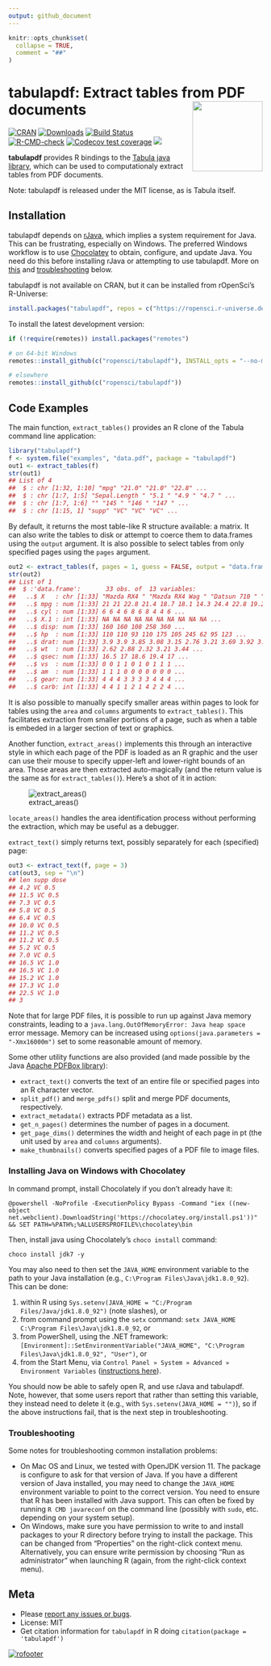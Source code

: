 ```yaml
---
output: github_document
---
```


```r
knitr::opts_chunk$set(
  collapse = TRUE,
  comment = "##"
)
```

# tabulapdf: Extract tables from PDF documents <img src="man/figures/logo.svg" align="right" height="139" alt="" />

[![CRAN](https://www.r-pkg.org/badges/version/tabulapdf)](https://cran.r-project.org/package=tabulapdf)
[![Downloads](https://cranlogs.r-pkg.org/badges/tabulapdf)](https://cran.r-project.org/package=tabulapdf)
[![Build Status](https://travis-ci.org/ropensci/tabulapdf.png?branch=master)](https://travis-ci.org/ropensci/tabulapdf)
[![R-CMD-check](https://github.com/ropensci/tabulapdf/actions/workflows/R-CMD-check.yaml/badge.svg)](https://github.com/ropensci/tabulapdf/actions/workflows/R-CMD-check.yaml)
[![Codecov test coverage](https://codecov.io/gh/ropensci/tabulapdf/branch/master/graph/badge.svg)](https://app.codecov.io/gh/ropensci/tabulapdf?branch=main)
[![](https://badges.ropensci.org/42_status.svg)](https://github.com/ropensci/onboarding/issues/42)

**tabulapdf** provides R bindings to the [Tabula java library](https://github.com/tabulapdf/tabula-java/), which can be used to computationaly extract tables from PDF documents.

Note: tabulapdf is released under the MIT license, as is Tabula itself.

## Installation

tabulapdf depends on [rJava](https://cran.r-project.org/package=rJava), which
implies a system requirement for Java. This can be frustrating, especially on
Windows. The preferred Windows workflow is to use
[Chocolatey](https://chocolatey.org/) to obtain, configure, and update Java.
You need do this before installing rJava or attempting to use tabulapdf. More on
[this](#installing-java-on-windows-with-chocolatey) and
[troubleshooting](#troubleshooting) below.

tabulapdf is not available on CRAN, but it can be installed from rOpenSci's
R-Universe:
```r
install.packages("tabulapdf", repos = c("https://ropensci.r-universe.dev", "https://cloud.r-project.org"))
```

To install the latest development version:
```r
if (!require(remotes)) install.packages("remotes")

# on 64-bit Windows
remotes::install_github(c("ropensci/tabulapdf"), INSTALL_opts = "--no-multiarch")

# elsewhere
remotes::install_github(c("ropensci/tabulapdf"))
```

## Code Examples

The main function, `extract_tables()` provides an R clone of the Tabula command line application:

```r
library("tabulapdf")
f <- system.file("examples", "data.pdf", package = "tabulapdf")
out1 <- extract_tables(f)
str(out1)
## List of 4
##  $ : chr [1:32, 1:10] "mpg" "21.0" "21.0" "22.8" ...
##  $ : chr [1:7, 1:5] "Sepal.Length " "5.1 " "4.9 " "4.7 " ...
##  $ : chr [1:7, 1:6] "" "145 " "146 " "147 " ...
##  $ : chr [1:15, 1] "supp" "VC" "VC" "VC" ...
```

By default, it returns the most table-like R structure available: a matrix. It can also write the tables to disk or attempt to coerce them to data.frames using the `output` argument. It is also possible to select tables from only specified pages using the `pages` argument.

```r
out2 <- extract_tables(f, pages = 1, guess = FALSE, output = "data.frame")
str(out2)
## List of 1
##  $ :'data.frame':       33 obs. of  13 variables:
##   ..$ X   : chr [1:33] "Mazda RX4 " "Mazda RX4 Wag " "Datsun 710 " "Hornet 4 Drive " ...
##   ..$ mpg : num [1:33] 21 21 22.8 21.4 18.7 18.1 14.3 24.4 22.8 19.2 ...
##   ..$ cyl : num [1:33] 6 6 4 6 8 6 8 4 4 6 ...
##   ..$ X.1 : int [1:33] NA NA NA NA NA NA NA NA NA NA ...
##   ..$ disp: num [1:33] 160 160 108 258 360 ...
##   ..$ hp  : num [1:33] 110 110 93 110 175 105 245 62 95 123 ...
##   ..$ drat: num [1:33] 3.9 3.9 3.85 3.08 3.15 2.76 3.21 3.69 3.92 3.92 ...
##   ..$ wt  : num [1:33] 2.62 2.88 2.32 3.21 3.44 ...
##   ..$ qsec: num [1:33] 16.5 17 18.6 19.4 17 ...
##   ..$ vs  : num [1:33] 0 0 1 1 0 1 0 1 1 1 ...
##   ..$ am  : num [1:33] 1 1 1 0 0 0 0 0 0 0 ...
##   ..$ gear: num [1:33] 4 4 4 3 3 3 3 4 4 4 ...
##   ..$ carb: int [1:33] 4 4 1 1 2 1 4 2 2 4 ...
```

It is also possible to manually specify smaller areas within pages to look for tables using the `area` and `columns` arguments to `extract_tables()`. This facilitates extraction from smaller portions of a page, such as when a table is embeded in a larger section of text or graphics.

Another function, `extract_areas()` implements this through an interactive style in which each page of the PDF is loaded as an R graphic and the user can use their mouse to specify upper-left and lower-right bounds of an area. Those areas are then extracted auto-magically (and the return value is the same as for `extract_tables()`). Here's a shot of it in action:

![extract_areas()](https://i.imgur.com/USTyQl7.gif)

`locate_areas()` handles the area identification process without performing the extraction, which may be useful as a debugger.

`extract_text()` simply returns text, possibly separately for each (specified) page:

```r
out3 <- extract_text(f, page = 3)
cat(out3, sep = "\n")
## len supp dose
## 4.2 VC 0.5
## 11.5 VC 0.5
## 7.3 VC 0.5
## 5.8 VC 0.5
## 6.4 VC 0.5
## 10.0 VC 0.5
## 11.2 VC 0.5
## 11.2 VC 0.5
## 5.2 VC 0.5
## 7.0 VC 0.5
## 16.5 VC 1.0
## 16.5 VC 1.0
## 15.2 VC 1.0
## 17.3 VC 1.0
## 22.5 VC 1.0
## 3
```

Note that for large PDF files, it is possible to run up against Java memory constraints, leading to a `java.lang.OutOfMemoryError: Java heap space` error message. Memory can be increased using `options(java.parameters = "-Xmx16000m")` set to some reasonable amount of memory.

Some other utility functions are also provided (and made possible by the Java [Apache PDFBox library](https://pdfbox.apache.org/)):

 - `extract_text()` converts the text of an entire file or specified pages into an R character vector.
 - `split_pdf()` and `merge_pdfs()` split and merge PDF documents, respectively.
 - `extract_metadata()` extracts PDF metadata as a list.
 - `get_n_pages()` determines the number of pages in a document.
 - `get_page_dims()` determines the width and height of each page in pt (the unit used by `area` and `columns` arguments).
 - `make_thumbnails()` converts specified pages of a PDF file to image files.

### Installing Java on Windows with Chocolatey

In command prompt, install Chocolately if you don't already have it:

```
@powershell -NoProfile -ExecutionPolicy Bypass -Command "iex ((new-object net.webclient).DownloadString('https://chocolatey.org/install.ps1'))" && SET PATH=%PATH%;%ALLUSERSPROFILE%\chocolatey\bin
```

Then, install java using Chocolately's `choco install` command:

```
choco install jdk7 -y
```

You may also need to then set the `JAVA_HOME` environment variable to the path to your Java installation (e.g., `C:\Program Files\Java\jdk1.8.0_92`). This can be done:

 1. within R using `Sys.setenv(JAVA_HOME = "C:/Program Files/Java/jdk1.8.0_92")` (note slashes), or
 2. from command prompt using the `setx` command: `setx JAVA_HOME C:\Program Files\Java\jdk1.8.0_92`, or
 3. from PowerShell, using the .NET framework: `[Environment]::SetEnvironmentVariable("JAVA_HOME", "C:\Program Files\Java\jdk1.8.0_92", "User")`, or
 4. from the Start Menu, via `Control Panel » System » Advanced » Environment Variables` ([instructions here](http://superuser.com/a/284351/221772)).

You should now be able to safely open R, and use rJava and tabulapdf. Note, however, that some users report that rather than setting this variable, they instead need to delete it (e.g., with `Sys.setenv(JAVA_HOME = "")`), so if the above instructions fail, that is the next step in troubleshooting.

### Troubleshooting

Some notes for troubleshooting common installation problems:

 - On Mac OS and Linux, we tested with OpenJDK version 11. The package is configure to ask for that version of Java. If you have a different version of Java installed, you may need to change the `JAVA_HOME` environment variable to point to the correct version. You need to ensure that R has been installed with Java support. This can often be fixed by running `R CMD javareconf` on the command line (possibly with `sudo`, etc. depending on your system setup).
 - On Windows, make sure you have permission to write to and install packages to your R directory before trying to install the package. This can be changed from "Properties" on the right-click context menu. Alternatively, you can ensure write permission by choosing "Run as administrator" when launching R (again, from the right-click context menu).

## Meta

* Please [report any issues or bugs](https://github.com/ropensci/tabulapdf/issues).
* License: MIT
* Get citation information for `tabulapdf` in R doing `citation(package = 'tabulapdf')`

[![rofooter](http://ropensci.org/public_images/github_footer.png)](http://ropensci.org)
